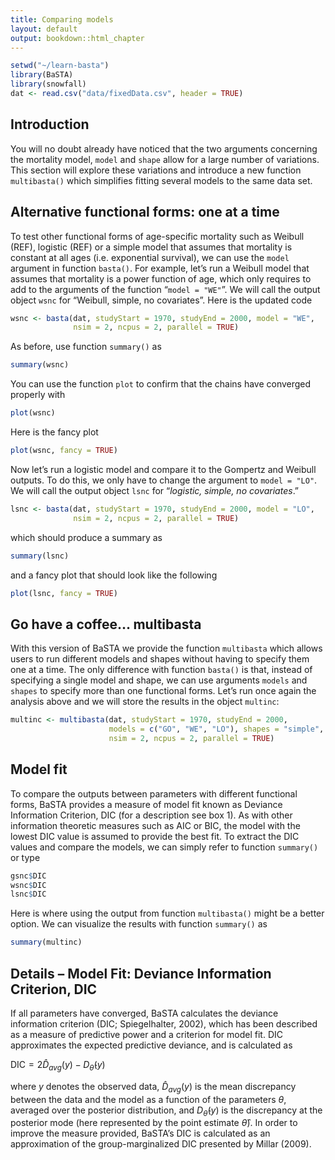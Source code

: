 ```yaml
---
title: Comparing models
layout: default
output: bookdown::html_chapter
---
```


<!---
1. Use standard R Markdown.
2. Headings with "##" will be automatically turned into table of contents. Therefore, for longer tutorials please use this facility.
3. Check that R studio will knit into an HTML document.
4. You can contribute the .rmd file via GitHub (https://github.com/jonesor/learn-basta), **to the master branch ONLY**. To do that you must be a collaborator on the repository (contact me with your username), or you can fork the repository and send a pull request (https://help.github.com/articles/using-pull-requests/).
5. Alternatively you can email me the *rmd file and associated files (e.g. any figures/diagrams.)
6. I will then compile the site on my computer and push it to the gh-pages branch (which is where the website lives). You could also do this, but you will need to have Jekyll and pandoc installed.
-->


```r
setwd("~/learn-basta")
library(BaSTA)
library(snowfall)
dat <- read.csv("data/fixedData.csv", header = TRUE)
```


## Introduction {#intro}

You will no doubt already have noticed that the two arguments concerning the mortality model, `model` and `shape` allow for a large number of variations. This section will explore these variations and introduce a new function `multibasta()` which simplifies fitting several models to the same data set.

## Alternative functional forms: one at a time {#alternative-forms}

To test other functional forms of age-specific mortality such as Weibull (REF), logistic (REF) or a simple model that assumes that mortality is constant at all ages (i.e. exponential survival), we can use the `model` argument in function `basta()`. For example, let's run a Weibull model that assumes that mortality is a power function of age, which only requires to add to the arguments of the function "`model = "WE"`". We will call the output object `wsnc` for "Weibull, simple, no covariates". Here is the updated code

```r
wsnc <- basta(dat, studyStart = 1970, studyEnd = 2000, model = "WE",
              nsim = 2, ncpus = 2, parallel = TRUE)
```

As before, use function `summary()` as

```r
summary(wsnc)
```

You can use the function `plot` to confirm that the chains have converged properly with

```r
plot(wsnc)
```

Here is the fancy plot
```r
plot(wsnc, fancy = TRUE)
```

Now let's run a logistic model and compare it to the Gompertz and Weibull outputs. To do this, we only have to change the argument to `model = "LO"`. We will call the output object `lsnc` for "*logistic, simple, no covariates*."

```r
lsnc <- basta(dat, studyStart = 1970, studyEnd = 2000, model = "LO",
              nsim = 2, ncpus = 2, parallel = TRUE)
```

which should produce a summary as

```r
summary(lsnc)
```

and a fancy plot that should look like the following

```r
plot(lsnc, fancy = TRUE)
```

## Go have a coffee... multibasta {#multibasta}

With this version of BaSTA we provide the function `multibasta` which allows users to run different models and shapes without having to specify them one at a time. The only difference with function `basta()` is that, instead of specifying a single model and shape, we can use arguments `models` and `shapes` to specify more than one functional forms. Let's run once again the analysis above and we will store the results in the object `multinc`:

```r
multinc <- multibasta(dat, studyStart = 1970, studyEnd = 2000, 
                      models = c("GO", "WE", "LO"), shapes = "simple",
                      nsim = 2, ncpus = 2, parallel = TRUE)
```
## Model fit {#model-fit}

To compare the outputs between parameters with different functional forms, BaSTA provides a measure of model fit known as Deviance Information Criterion, DIC (for a description see box 1). As with other information theoretic measures such as AIC or BIC, the model with the lowest DIC value is assumed to provide the best fit. To extract the DIC values and compare the models, we can simply refer to function `summary()` or type

```r
gsnc$DIC
wsnc$DIC
lsnc$DIC
```

Here is where using the output from function `multibasta()` might be a better option. We can visualize the results with function `summary()` as

```r
summary(multinc)
```

## Details -- Model Fit: Deviance Information Criterion, DIC


If all parameters have converged, BaSTA calculates the deviance information criterion (DIC; Spiegelhalter, 2002), which has been described as a measure of predictive power and a criterion for model fit. DIC approximates the expected predictive deviance, and is calculated as

$\mathrm{DIC} = 2\hat{D}_{avg}(y) - D_{\hat{\theta}}(y)$


where $y$ denotes the observed data, $\hat{D}_{avg}(y)$ is the mean discrepancy between the data and the model as a function of the parameters $\theta$, averaged over the posterior distribution, and $D_{\hat{\theta}}(y)$ is the discrepancy at the posterior mode (here represented by the point estimate $\hat{\theta}$). In order to improve the measure provided, BaSTA's DIC is calculated as an approximation of the group-marginalized DIC presented by Millar (2009). 





